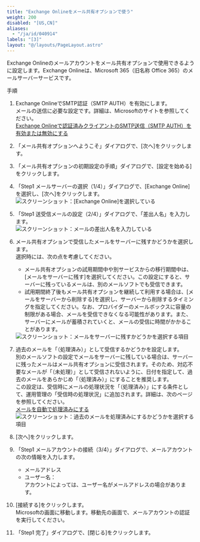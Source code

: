 ```yaml
---
title: "Exchange Onlineをメール共有オプションで使う"
weight: 200
disabled: "[US,CN]"
aliases:
  - "/ja/id/040914"
labels: "[3]"
layout: "@/layouts/PageLayout.astro"
---
```




Exchange Onlineのメールアカウントをメール共有オプションで使用できるように設定します。Exchange Onlineは、Microsoft 365（旧名称 Office 365）のメールサーバーサービスです。

<Heading id="m_list_account_m_exchange_online_10">手順</Heading>

1. Exchange OnlineでSMTP認証（SMTP AUTH）を有効にします。  
メールの送信に必要な設定です。詳細は、Microsoftのサイトを参照してください。  
[Exchange Onlineで認証済みクライアントのSMTP送信（SMTP AUTH）を有効または無効にする](https://learn.microsoft.com/ja-jp/exchange/clients-and-mobile-in-exchange-online/authenticated-client-smtp-submission)

1. 「メール共有オプションへようこそ」ダイアログで、[次へ]をクリックします。

1. 「メール共有オプションの初期設定の手順」ダイアログで、[設定を始める]をクリックします。

1. 「Step1 メールサーバーの選択（1/4）」ダイアログで、[Exchange Online]を選択し、[次へ]をクリックします。  
    <Img src="/k/kintone/img-ja/m_exchange_online_01.png" alt="スクリーンショット：[Exchange Online]を選択している" />

1. 「Step1 送受信メールの設定（2/4）」ダイアログで、「差出人名」を入力します。  
    <Img src="/k/kintone/img-ja/m_gmail_02.png" alt="スクリーンショット：メールの差出人名を入力している" />

1. メール共有オプションで受信したメールをサーバーに残すかどうかを選択します。  
選択時には、次の点を考慮してください。

   * メール共有オプションの試用期間中や別サービスからの移行期間中は、[メールをサーバーに残す]を選択してください。この設定にすると、サーバーに残っているメールは、別のメールソフトでも受信できます。
   * 試用期間終了後もメール共有オプションを継続して利用する場合は、[メールをサーバーから削除する]を選択し、サーバーから削除するタイミングを指定してください。なお、プロバイダーのメールボックスに容量の制限がある場合、メールを受信できなくなる可能性があります。また、サーバーにメールが蓄積されていくと、メールの受信に時間がかかることがあります。

    <Img src="/k/kintone/img-ja/m_gmail_03.png" alt="スクリーンショット：メールをサーバーに残すかどうかを選択する項目" />

1. 過去のメールを「（処理済み）」として受信するかどうかを設定します。  
別のメールソフトの設定でメールをサーバーに残している場合は、サーバーに残ったメールはメール共有オプションに受信されます。そのため、対応不要なメールが「（未処理）」として受信されないように、日付を指定して、過去のメールをあらかじめ「（処理済み）」にすることを推奨します。  
この設定は、受信時にメールの処理状況を「（処理済み）」にする条件として、運用管理の「受信時の処理状況」に追加されます。詳細は、次のページを参照してください。  
[メールを自動で処理済みにする](/k/ja/id/040968.html)  
    <Img src="/k/kintone/img-ja/m_gmail_04.png" alt="スクリーンショット：過去のメールを処理済みにするかどうかを選択する項目" />

1. [次へ]をクリックします。

1. 「Step1 メールアカウントの接続（3/4）」ダイアログで、メールアカウントの次の情報を入力します。  

   * メールアドレス
   * ユーザー名：  
     アカウントによっては、ユーザー名がメールアドレスの場合があります。

1. [接続する]をクリックします。  
Microsoftの画面に移動します。移動先の画面で、メールアカウントの認証を実行してください。

1. 「Step1 完了」ダイアログで、[閉じる]をクリックします。
